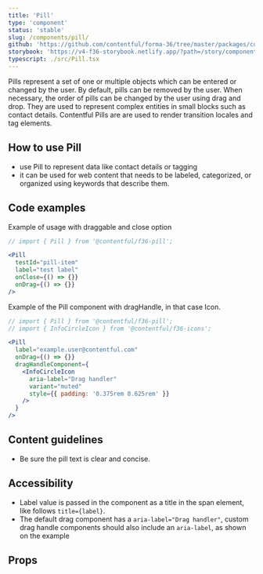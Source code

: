 ```yaml
---
title: 'Pill'
type: 'component'
status: 'stable'
slug: /components/pill/
github: 'https://github.com/contentful/forma-36/tree/master/packages/components/pill'
storybook: 'https://v4-f36-storybook.netlify.app/?path=/story/components-pill--basic'
typescript: ./src/Pill.tsx
---
```



Pills represent a set of one or multiple objects which can be entered or changed by the user. By default, pills can be removed by the user. When necessary, the order of pills can be changed by the user using drag and drop. They are used to represent complex entities in small blocks such as contact details. Contentful Pills are are used to render transition locales and tag elements.

## How to use Pill

- use Pill to represent data like contact details or tagging
- it can be used for web content that needs to be labeled, categorized, or organized using keywords that describe them.

## Code examples

Example of usage with draggable and close option

```jsx
// import { Pill } from '@contentful/f36-pill';

<Pill
  testId="pill-item"
  label="test label"
  onClose={() => {}}
  onDrag={() => {}}
/>
```

Example of the Pill component with dragHandle, in that case Icon.

```jsx
// import { Pill } from '@contentful/f36-pill';
// import { InfoCircleIcon } from '@contentful/f36-icons';

<Pill
  label="example.user@contentful.com"
  onDrag={() => {}}
  dragHandleComponent={
    <InfoCircleIcon
      aria-label="Drag handler"
      variant="muted"
      style={{ padding: '0.375rem 0.625rem' }}
    />
  }
/>
```

## Content guidelines

- Be sure the pill text is clear and concise.

## Accessibility

- Label value is passed in the component as a title in the span element, like follows `title={label}`.
- The default drag component has a `aria-label="Drag handler"`, custom drag handle components should also include an `aria-label`, as shown on the example

## Props

<Props of="Pill" />
